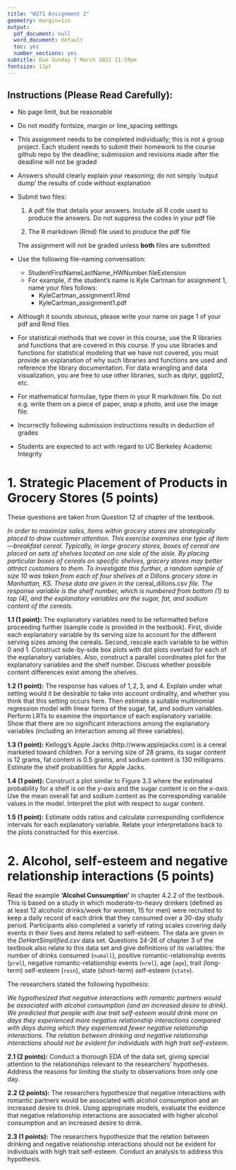 ```yaml
---
title: "W271 Assignment 2"
geometry: margin=1in
output:
  pdf_document: null
  word_document: default
  toc: yes
  number_sections: yes
subtitle: Due Sunday 7 March 2021 11:59pm
fontsize: 11pt
---
```


## Instructions (Please Read Carefully):

* No page limit, but be reasonable

* Do not modify fontsize, margin or line_spacing settings

* This assignment needs to be completed individually; this is not a group project. Each student needs to submit their homework to the course github repo by the deadline; submission and revisions made after the deadline will not be graded

* Answers should clearly explain your reasoning; do not simply 'output dump' the results of code without explanation 

* Submit two files:
    
    1. A pdf file that details your answers. Include all R code used to produce the answers. Do not suppress the codes in your pdf file
    
    2. The R markdown (Rmd) file used to produce the pdf file
  
    The assignment will not be graded unless **both** files are submitted
      
* Use the following file-naming convensation:
    * StudentFirstNameLastName_HWNumber.fileExtension
    * For example, if the student's name is Kyle Cartman for assignment 1, name your files follows:
        * KyleCartman_assignment1.Rmd
        * KyleCartman_assignment1.pdf
            
* Although it sounds obvious, please write your name on page 1 of your pdf and Rmd files

* For statistical methods that we cover in this course, use the R libraries and functions that are covered in this course. If you use libraries and functions for statistical modeling that we have not covered, you must provide an explanation of why such libraries and functions are used and reference the library documentation. For data wrangling and data visualization, you are free to use other libraries, such as dplyr, ggplot2, etc.

* For mathematical formulae, type them in your R markdown file. Do not e.g. write them on a piece of paper, snap a photo, and use the image file.

* Incorrectly following submission instructions results in deduction of grades

* Students are expected to act with regard to UC Berkeley Academic Integrity

\newpage
# 1. Strategic Placement of Products in Grocery Stores (5 points)

These questions are taken from Question 12 of chapter of the textbook.

*In order to maximize sales, items within grocery stores are strategically placed to draw customer attention. This exercise examines one type of item—breakfast cereal. Typically, in large grocery stores, boxes of cereal are placed on sets of shelves located on one side of the aisle. By placing particular boxes of cereals on specific shelves, grocery stores may better attract customers to them. To investigate this further, a random sample of size 10 was taken from each of four shelves at a Dillons grocery store in Manhattan, KS. These data are given in the *cereal_dillons.csv *file. The response variable is the shelf number, which is numbered from bottom (1) to top (4), and the explanatory variables are the sugar, fat, and sodium content of the cereals.*


**1.1 (1 point):** The explanatory variables need to be reformatted before proceeding further (sample code is provided in the textbook). First, divide each explanatory variable by its serving size to account for the different serving sizes among the cereals. Second, rescale each variable to be within 0 and 1. Construct side-by-side box plots with dot plots overlaid for each of the explanatory variables. Also, construct a parallel coordinates plot for the explanatory variables and the shelf number. Discuss whether possible content differences exist among the shelves.

**1.2 (1 point):** The response has values of $1, 2, 3,$ and $4$. Explain under what setting would it be desirable to take into account ordinality, and whether you think that this setting occurs here. Then estimate a suitable multinomial regression model with linear forms of the sugar, fat, and sodium variables. Perform LRTs to examine the importance of each explanatory variable. Show that there are no significant interactions among the explanatory variables (including an interaction among all three variables).

**1.3 (1 point):** Kellogg’s Apple Jacks (http://www.applejacks.com) is a cereal marketed toward children. For a serving size of $28$ grams, its sugar content is $12$ grams, fat content is $0.5$ grams, and sodium content is $130$ milligrams. Estimate the shelf probabilities for Apple Jacks.

**1.4 (1 point):** Construct a plot similar to Figure 3.3 where the estimated probability for a shelf is on the *y-axis* and the sugar content is on the *x-axis*. Use the mean overall fat and sodium content as the corresponding variable values in the model. Interpret the plot with respect to sugar content.

**1.5 (1 point):** Estimate odds ratios and calculate corresponding confidence intervals for each explanatory variable. Relate your interpretations back to the plots constructed for this exercise. 


\newpage
# 2. Alcohol, self-esteem and negative relationship interactions (5 points)

Read the example **'Alcohol Consumption'** in chapter 4.2.2 of the textbook. This is based on a study in which moderate-to-heavy drinkers (defined as at least 12 alcoholic drinks/week for women, 15 for men) were recruited to keep a daily record of each drink that they consumed over a 30-day study period. Participants also completed a variety of rating scales covering daily events in their lives and items related to self-esteem. The data are given in the *DeHartSimplified.csv *data set. Questions 24-26 of chapter 3 of the textbook also relate to this data set and give definitions of its variables: the number of drinks consumed (`numall`), positive romantic-relationship events (`prel`), negative romantic-relationship events (`nrel`), age (`age`), trait (long-term) self-esteem (`rosn`), state (short-term) self-esteem (`state`).

The researchers stated the following hypothesis:

*We hypothesized that negative interactions with romantic partners would be associated with alcohol consumption (and an increased desire to drink). We predicted that people with low trait self-esteem would drink more on days they experienced more negative relationship interactions compared with days during which they experienced fewer negative relationship interactions. The relation between drinking and negative relationship interactions should not be evident for individuals with high trait self-esteem.*

**2.1 (2 points):** Conduct a thorough EDA of the data set, giving special attention to the relationships relevant to the researchers' hypotheses. Address the reasons for limiting the study to observations from only one day.

**2.2 (2 points):** The researchers hypothesize that negative interactions with romantic partners would be associated with alcohol consumption and an increased desire to drink. Using appropriate models, evaluate the evidence that negative relationship interactions are associated with higher alcohol consumption and an increased desire to drink. 

**2.3 (1 points):** The researchers hypothesize that the relation between drinking and negative relationship interactions should not be evident for individuals with high trait self-esteem. Conduct an analysis to address this hypothesis.
